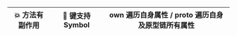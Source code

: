| :boom: 方法有副作用 | :musical_keyboard: 键支持 Symbol | own 遍历自身属性 / proto 遍历自身及原型链所有属性 |
| ------------------- | -------------------------------- | ------------------------------------------------- |
